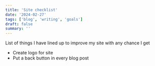 ```yaml
---
title: 'Site checklist'
date: '2024-02-27'
tags: ['blog', 'writing', 'goals']
draft: false
summary: ''
---
```

List of things I have lined up to improve my site with any chance I get

- Create logo for site
- Put a back button in every blog post